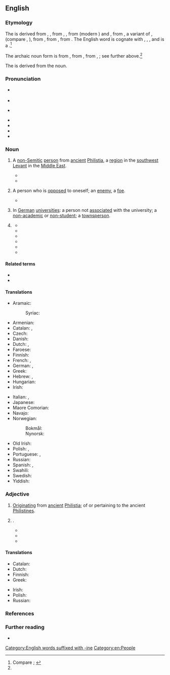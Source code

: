 {{also|philistine}}
==English==
{{was wotd|2009|January|16}}

===Etymology===
The {{glossary|noun}} is derived from {{inh|en|enm|Philistyne}}, {{m|enm|Philisten}}{{nb...|Palestine, Palisten, Phylestyne, Phylysteyn|otherforms=1}}, from {{inh|en|ang|Filistina}}, {{m|ang|Fillestina|pos={{glossary|genitive}} {{glossary|plural}}}}, from {{der|en|fro|Philistin}} (modern {{cog|fr|Philistin}}) and {{der|en|LL.|Philistinus}}, from {{der|en|grc-koi|Φυλιστῖνοι}}, a variant of {{m|grc-koi|Φυλιστιιμ}}, {{m|grc-koi|Φυλιστιείμ}} (compare {{cog|gkm|Φιλιστιείμ}}, {{cog|grc-koi|Παλαιστῖνοι}}), from {{der|en|he|פְּלִשְׁתִּים|tr=p'lishtím|pos=plural noun}}, from {{m|he|פְּלִשְׁתִּי|tr=p'lishtí|t=Philistine|pos=adjective}}, from {{m|he|פְּלֶשֶׁת|tr=p'léshet|t=Philistia}}. The English word is cognate with {{cog|akk|𒆳𒉿𒇺𒋫|tr=<sup>KUR</sup>pi-lis-ta|t=Pilistu}}, {{m|akk|𒆳𒉺𒆷𒊍𒌓|tr=<sup>KUR</sup>pa-la-as-tu₂|ts=Palastu}}, {{m|akk|𒆳𒉿𒇺𒋫𒀀𒀀|tr=<sup>KUR</sup>pi-liš-ta-a-a|ts=Pilištayu|t=(people) of the Pilištu lands}}, and is a {{doublet|en|Palestine|nocap=1}}.<ref name="OED">Compare {{R:OED Online|pos=n.'' and ''adj|id=142435|date=March 2006|nodot=1}}; {{R:Lexico|alt=Philistine{{sup|2}}|pos=n}}</ref>

The archaic noun {{glossary|plural}} form {{m|en|Philistim}} is from {{inh|en|enm|Philistiim}}{{nb...|Filistym, Philistieem, Philistiym|otherforms=1}}, from {{der|en|LL.|Philisthiim}}, from {{der|en|grc-koi|Φυλιστιιμ}}, {{m|grc-koi|Φυλιστιείμ}}; see further above.<ref name="OED"/>

The {{glossary|adjective}} is derived from the noun.

===Pronunciation===
* {{a|RP}} {{IPA|en|/ˈfɪlɪstaɪn/}}
* {{audio|en|LL-Q1860 (eng)-I learned some phrases-philistine.wav|Audio (RP)}}
* {{a|GA}} {{IPA|en|/ˈfɪlɪˌstaɪn/|/-lə-/|/-stin/|/fɪˈlɪstin/}}
* {{audio|en|En-us-Philistine.ogg|Audio (GA)}}
* {{audio|en|En-us-Philistine-3.ogg|Audio (GA)}}
* {{audio|en|En-au-Philistine.ogg|Audio (AU)}}
* {{hyphenation|en|Phi|list|ine}}

===Noun===
{{en-noun|s|Philistim|pl2qual=archaic}}

# {{lb|en|historical}} A [[non-]][[Semitic]] [[person]] from [[ancient#Adjective|ancient]] [[Philistia]], a [[region]] in the [[southwest]] [[Levant]] in the [[Middle East]].
#: {{synonyms|en|Philistee|q1=obsolete|Philistian|q2=archaic, rare}}
#* {{RQ:King James Version|Judges|16|23|url=https://archive.org/stream/Bible1611/Binder1#page/n358/mode/1up|column=1|passage=Then the lords of the '''Philiſtines''' gathered them together, for to offer a great ſacrifice vnto Dagon their god, and to reioyce; for they ſaid, Our god hath deliuered [[w:Samson|Samſon]] our enemy into our hand.}}
#* {{RQ:Churchill Celebrity|chapter=II|page=15|passage=Sunning himself on the board steps, I saw for the first time Mr. Farquhar Fenelon Cooke. He was dressed out in broad gaiters and bright tweeds, like an English tourist, and his face might have belonged to Dagon, idol of the '''Philistines'''.}}
# {{lb|en|figurative|frequently|humorous|usually|in the plural}} A person who is [[opposed#Adjective|opposed]] to oneself; an [[enemy]], a [[foe]].
#* {{RQ:Carlyle Past and Present|book=II|chapter=Abbot Hugo|page=44|passage=In very truth what could poor old Abbot Hugo do? A frail old man; and the '''Philistines''' were upon him,—that is to say, the Hebrews.}}
# {{lb|en|college slang|historical|nocat=1}} In [[German#Adjective|German]] [[university|universities]]: a person not [[associate#Verb|associated]] with the university; a [[nonacademic|non-academic]] or [[nonstudent|non-student]]; a [[townsperson]].
#: {{synonyms|en|philister|Philister|q2=both archaic}}
# {{alternative case form of|en|philistine|t=a [[person]] who is [[ignorant]] or [[uneducated]]; specifically, a person who [[lack#Verb|lacks]] [[appreciation]] of or is [[antagonistic]] towards [[art]] or [[culture#Noun|culture]], and who has [[pedestrian#Adjective|pedestrian]] [[taste#Noun|tastes]]}}
#: {{ux|en|It is Shakespearean, you '''Philistine'''!}}
#* {{quote-book|en|author=Thomas Carlyle|authorlink=Thomas Carlyle|chapter=Goethe|mainauthor={{w|Johann Wolfgang von Goethe}}|editor=[[w:Henry Duff Traill|H[enry] D[uff] Traill]]|title=[[w:Wilhelm Meister's Apprenticeship|Wilhelm Meister’s Apprenticeship and Travels: Translated from the German of Goethe{{nb...|In Two Volumes}}]]|series=The Works of Thomas Carlyle|seriesvolume=XXIII|edition=centenary|location=New York, N.Y.|publisher=[[w:Charles Scribner's Sons|Charles Scribner’s Sons]]|year=1824|volume=I|section=footnote 1|page=22|pageurl=https://books.google.com/books?id=O8wmAQAAMAAJ&pg=PA22|oclc=30760879|passage=[W]hen he &#91;{{w|Christoph Friedrich Nicolai}}&#93; wrote against [[w:Immanuel Kant|[Immanuel] Kant]]'s philosophy, without comprehending it; and judged of poetry as he judged of [[w:Brunswick Mum|Brunswick mum]], by its ''utility'', many people thought him wrong. A man of such spiritual habilitudes is now by the Germans called a ''Philister'', '''Philistine''': Nicolai earned for himself the painful pre-eminence of being ''Erz-Philister'', Arch-'''Philistine'''. [...] At present the literary '''Philistine''' seldom shows, never parades, himself in Germany; and when he does appear, he is in the last stage of emaciation.}}
#* {{quote-book|en|author=Matthew Arnold|authorlink=Matthew Arnold|chapter=Heinrich Heine|title=Essays in Criticism|location=London; Cambridge, Cambridgeshire|publisher=[[w:Macmillan Publishers|Macmillan and Co.]]|year=1865|pages=184–185|pageurl=https://books.google.com/books?id=GgK5FmXD67gC&pg=PA185|oclc=3012869|passage=Not only was he &#91;{{w|Heinrich Heine}}&#93; not one of Mr. [[w:Thomas Carlyle|[Thomas] Carlyle]]'s "respectable" people, he was profoundly ''dis''respectable; and not even the merit of not being a '''Philistine''' can make up for a man's being that.}}
#* {{quote-journal|en|author=Matthew Arnold|authorlink=Matthew Arnold|title=Culture and Its Enemies|magazine=[[w:Cornhill Magazine|The Cornhill Magazine]]|location=London|publisher={{w|Smith, Elder & Co.}},{{nb...|15 Waterloo Place}}|month=July|year=1867|volume=XVI|issue=91|page=42|pageurl=https://archive.org/details/cornhillmagazine16londuoft/page/42/mode/1up|oclc=561748243|passage=If it were not for this purging effect wrought upon our minds by culture, the whole world, the future as well as the present, would inevitably belong to the '''Philistines'''.}}
#* {{quote-journal|en|title=Nicknames|magazine=[[w:Every Saturday|Every Saturday: A Journal of Choice Reading, Selected from Foreign Current Literature]]|location=Boston, Mass.|publisher=Fields, Osgood, & Co., successors to {{w|Ticknor and Fields}}|date=18 July 1868|volume=VI|issue=133|page=92|pageurl=https://books.google.com/books?id=8kc7AQAAMAAJ&pg=PA92|column=1|oclc=123899278|passage=Even the most pig-headed vestry-man feels that something unpleasant has been said about him when he has been called a '''Philistine''', though he may have the vaguest possible conception of its precise meaning. [...] It is used so vaguely by people who are themselves '''Philistines''' of the deepest dye, that it is in danger of losing its meaning.}}
#* {{quote-book|en|entry=MATTHEW ARNOLD|editors=[[w:Robert Chambers (publisher, born 1802)|Robert Chambers]] and {{w|Robert Carruthers}}|title=Chambers’s Cyclopædia of English Literature{{nb...|A History, Critical and Biographical, of British and American Authors, with Specimens of Their Writings, Originally Edited by Robert Chambers, LL.D. [...] In Eight Volumes.}}|edition=3rd|location=New York, N.Y.|publisher=American Book Exchange,{{nb...|Tribune Building.}}|year=1880|volume=VII|page=155|pageurl=https://books.google.com/books?id=IaMaAAAAYAAJ&pg=PA155|oclc=11919601|passage=Mr. [[w:Matthew Arnold|[Matthew] Arnold]] has no patience with the middle-class ‘'''Philistines'''’ the dullards and haters of light, who care only for what is material and practical.}}
#* {{quote-journal|en|author=F. H. Bolton|title=That Poetic Johnny|newspaper=[[w:The Boy's Own Paper|The Boy’s Own Paper]]|location=London|publisher=“Boy’s Own Paper” Office,{{nb...|4 Bouverie Street, E.C.}}|date=1 July 1905|volume=XXVII|issue=1381|page=635|pageurl=https://books.google.com/books?id=d8I5AQAAMAAJ&pg=PA635|column=2|oclc=870086995|passage="Oh, the '''Philistine'''! The boorish '''Philistine'''!" he murmured; [...]}}

====Related terms====
* {{l|en|Palestine}}
* {{l|en|Philistia}}

====Translations====
{{trans-top|non-Semitic person from ancient Philistia}}
* Aramaic:
*: Syriac: {{t|syc|ܦܠܫܬܝ̈ܐ}}
* Armenian: {{t|hy|փղշտացի}}
* Catalan: {{t|ca|filisteu}}, {{t|ca|filistea|f}}
* Czech: {{t|cs|Filištín|m}}
* Danish: {{t|da|filister}}
* Dutch: {{t+|nl|Filistijn|m}}, {{t|nl|Filistijnse|f}}
* Faroese: {{t|fo|filistari|m}}
* Finnish: {{t+|fi|filistealainen}}
* French: {{t+|fr|Philistin}}, {{t+|fr|Philistine|f}}
* German: {{t+|de|Philister|m}}, {{t|de|Philisterin|f}}
* Greek: {{t|el|Φιλισταίος|m}}
* Hebrew: {{t|he|פלשתי|m|tr=P'lishti}}, {{t|he|פְּלִשְׁתִּית|f}}
* Hungarian: {{t+|hu|filiszteus}}
* Irish: {{t|ga|Filistíneach|m}}
{{trans-mid}}
* Italian: {{t+|it|filisteo|m}}, {{t|it|filistea|f}}
* Japanese: {{t|ja|ペリシテ人|tr=ペリシテじん, perishite-jin}}
* Maore Comorian: {{t|swb|Mufilistini|c1}}
* Navajo: {{t|nv|Filístiya diné}}
* Norwegian:
*: Bokmål: {{t+|nb|filister|m}}
*: Nynorsk: {{t|nn|filistar|m}}
* Old Irish: {{t|sga|filistín|m}}
* Polish: {{t+|pl|Filistyn|m}}, {{t+|pl|Filistynka|f}}
* Portuguese: {{t|pt|filisteu|m}}, {{t|pt|filisteia|f}}
* Russian: {{t+|ru|филисти́млянин|m}}
* Spanish: {{t+|es|filisteo}}, {{t|es|filistea|f}}
* Swahili: {{t|sw|Mfilisti}}
* Swedish: {{t+|sv|filisté|c}}
* Yiddish: {{t|yi|פּלשתּי|m|tr=plishti}}
{{trans-bottom}}

===Adjective===
{{en-adj}}

# {{lb|en|historical}} [[originate|Originating]] from [[ancient#Adjective|ancient]] [[Philistia]]; of or pertaining to the ancient [[Philistine#Noun|Philistines]].
#: {{synonyms|en|Philistian|q1=archaic, rare}}
# {{alternative case form of|en|philistine|t=[[ignorant]] or [[uneducated]]; specifically, [[lack#Verb|lacking]] [[appreciation]] for or [[antagonistic]] towards [[art]] or [[culture#Noun|culture]], and having [[pedestrian#Adjective|pedestrian]] [[taste#Noun|tastes]]}}.
#* {{quote-journal|en|title=18th Century England|editor=[[w:Henry Luce|Henry R[obinson] Luce]]|magazine=[[w:Life (magazine)|Life]]|location=Chicago, Ill.; New York, N.Y.|publisher={{w|Time Inc.}}|date=13 September 1948|volume=25|issue=11|page=124|pageurl=https://books.google.com/books?id=HUgEAAAAMBAJ&pg=PA124|issn=0024-3019|oclc=34142982|passage=[[w:Robert Walpole|[Robert] Walpole]], moreover, left England not only more corrupt than he found it, but crasser and more '''Philistine'''.}}
#* {{quote-book|en|author=Nick Doll|title=Canoeist’s Guide to the North East{{nb...|Scottish Borders, Northumberland, Co. Durham, Yorkshire Dales and the Coast}}|location=Milnthorpe, Cumbria|publisher=[[w:Cicerone (publisher)|Cicerone Press]]|year=1991|page=25|pageurl=https://books.google.com/books?id=FtcYIpq6KtoC&pg=PA25|isbn=978-1-85284-066-2|passage=Visitors to the area are strongly recommended to have a look around the castle, for even the most '''Philistine''' of wild water canoeists cannot fail to be impressed by the enormous armoury, fine paintings and wonderful furnishings that seem to outclass all other museums and castles in the North East.}}
#* {{quote-book|en|author=Louis Auchincloss|authorlink=Louis Auchincloss|chapter=The Heiress|title=Manhattan Monologues|location=New York, N.Y.|publisher=[[w:Houghton Mifflin Harcourt|Houghton Mifflin Company]]|year=2002|page=33|pageurl=https://books.google.com/books?id=HKgJpl-7oMcC&pg=PT44|isbn=978-0-618-15289-6|passage=Miles was taken seriously by the great dames of Manhattan society and was not scorned by even the most '''Philistine''' of their husbands.}}

====Translations====
{{trans-top|originating from ancient Philistia; of or pertaining to the ancient Philistines}}
* Catalan: {{t|ca|filisteu}}
* Dutch: {{t|nl|Filistijns}}
* Finnish: {{t+|fi|filistealainen}}
* Greek: {{t|el|φιλισταϊκός|m}}
{{trans-mid}}
* Irish: {{t|ga|Filistíneach}}
* Polish: {{t+|pl|filistyński|m}}
* Russian: {{t+|ru|филисти́мский}}
{{trans-bottom}}

===References===
<references/>

===Further reading===
* {{pedia|Philistines}}

[[Category:English words suffixed with -ine]]
[[Category:en:People]]